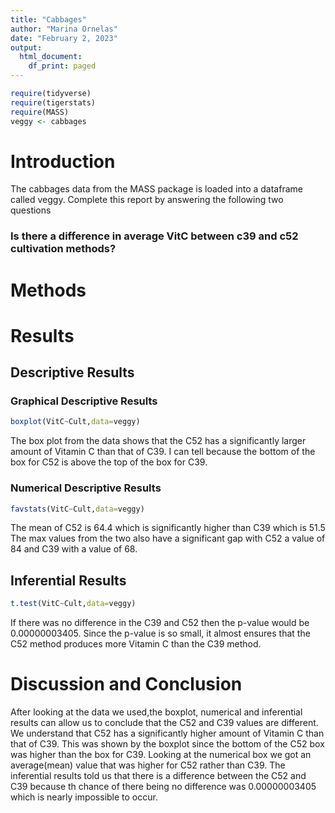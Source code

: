 ```yaml
---
title: "Cabbages"
author: "Marina Ornelas"
date: "February 2, 2023"
output:
  html_document:
    df_print: paged
---
```


```r
require(tidyverse)
require(tigerstats)
require(MASS)
veggy <- cabbages
```

# Introduction

<!--In this section you explain what you are trying to show.  Where did the data come from?  What is the research or other question you are trying to answer?!-->
 The cabbages data from the MASS package is loaded into a dataframe called veggy. Complete this report by answering the following two questions  
 
### Is there a difference in average VitC between c39 and c52 cultivation methods?  

# Methods

<!--Decide on your methods:  use "variable analysis" or other appropriate descriptors.  Make sure to choose at least one graphical method and at least one numerical method.!-->

# Results

<!--Divide this section into two sub-sections:  One for your descriptive  results and one for your inferential results.!-->

## Descriptive Results

### Graphical Descriptive Results

<!--Graphical results here.  Make sure to show your code.  Provide appropriate labels for axes, giving units if possible, and provide a good title for the graph, too.  Use the graphical results to describe the patterns if any that exist in the data as focused toward the research question!-->

```r
boxplot(VitC~Cult,data=veggy)
```

The box plot from the data shows that the C52 has a significantly larger amount of Vitamin C than that of C39. I can tell because the bottom of the box for C52 is above the top of the box for C39. 

### Numerical Descriptive Results

<!--Numerical results go here. Use the numerical results to describe the patterns if any that exist in the data as focused toward the research question!-->

```r
favstats(VitC~Cult,data=veggy)
```

The mean of C52 is 64.4 which is significantly higher than C39 which is 51.5 The max values from the two also have a significant gap with C52 a value of 84 and C39 with a value of 68. 


## Inferential Results

<!--State hypothesis clearly.  Make sure your discussion of the inferential test covers all the aspects that the test output produces, such as test statistic, p-value etc.  Make a decision about the null hypothesis, explain the assumptions on which the selected test/procedure was based, and why the chosen procedure satisfys the assumptions and is appropriate to answer the research question!-->

```r
t.test(VitC~Cult,data=veggy)
```

If there was no difference in the C39 and C52 then the p-value would be 0.00000003405. Since the p-value is so small, it almost ensures that the C52 method produces more Vitamin C than the C39 method. 

# Discussion and Conclusion

<!--Discussion and conclusion here.  If you found a relationship be sure to consider whether the relationship occurs because one of the variavbles causes the other, or whether they perhasps are related for some other reason.  Watch the chapter 6 videos from the GeorgeTown videos collection.!-->

After looking at the data we used,the boxplot, numerical and inferential results can allow us to conclude that the C52 and C39 values are different. We understand that C52 has a significantly higher amount of Vitamin C than that of C39. This was shown by the boxplot since the bottom of the C52 box was higher than the box for C39. Looking at the numerical box we got an average(mean) value that was higher for C52 rather than C39. The inferential results told us that there is a difference between the C52 and C39 because th chance of there being no difference was 0.00000003405 which is nearly impossible to occur. 

